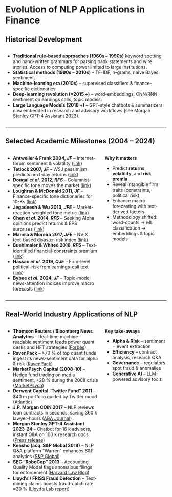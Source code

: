 # Evolution of NLP Applications in Finance

## Historical Development

:::: {.columns}

::: {.column width="100%"}
- **Traditional rule-based approaches (1960s – 1990s)** keyword spotting and hand-written grammars for parsing bank statements and wire stories. Access to computing power limited to large institutions.
- **Statistical methods (1990s – 2010s)** – TF-IDF, n-grams, naïve Bayes sentiment. 
- **Machine-learning era (2010s)** – supervised classifiers & finance-specific dictionaries.  
- **Deep-learning revolution (≈2015 +)** – word-embeddings, CNN/RNN sentiment on earnings calls, topic models.
- **Large Language Models (2018 +)** – GPT-style chatbots & summarizers now embedded in research and advisory workflows (see Morgan Stanley GPT-4 Assistant 2023).
:::

::::

---

## Selected Academic Milestones (2004 – 2024)

:::: {.columns}

::: {.column width="60%"}
- **Antweiler & Frank 2004, *JF*** – Internet-forum sentiment & volatility ([link](https://doi.org/10.1111/j.1540-6261.2004.00662.x))  
- **Tetlock 2007, *JF*** – WSJ pessimism predicts next-day returns ([link](https://doi.org/10.1111/j.1540-6261.2007.01232.x))  
- **Dougal *et al.* 2012, *RFS*** – Columnist-specific tone moves the market ([link](https://academic.oup.com/rfs/article-abstract/25/3/639/1617372))  
- **Loughran & McDonald 2011, *JF*** – Finance-specific tone dictionaries for 10-Ks ([link](https://doi.org/10.1111/j.1540-6261.2010.01625.x))  
- **Jegadeesh & Wu 2013, *JFE*** – Market-reaction-weighted tone metric ([link](https://www.sciencedirect.com/science/article/pii/S0304405X13002328))  
- **Chen *et al.* 2014, *RFS*** – Seeking Alpha opinions predict returns & EPS surprises ([link](https://academic.oup.com/rfs/article/27/5/1367/1581938))  
- **Manela & Moreira 2017, *JFE*** – NVIX text-based disaster-risk index ([link](https://doi.org/10.1016/j.jfineco.2016.08.013))  
- **Buehlmaier & Whited 2018, *RFS*** – Text-identified financial-constraints premium ([link](https://academic.oup.com/rfs/article-abstract/31/7/2693/4824924))  
- **Hassan *et al.* 2019, *QJE*** – Firm-level political-risk from earnings-call text ([link](https://academic.oup.com/qje/article/134/4/2135/5531768))  
- **Bybee *et al.* 2024, *JF*** – Topic-model news-attention indices improve macro forecasts ([link](https://doi.org/10.1111/jofi.13377))  
:::

::: {.column width="40%"}
**Why it matters**

- Predict **returns**, **volatility**, and **risk premia**  
- Reveal intangible firm traits (constraints, political risk)  
- Enhance macro forecasting with text-derived factors  
- Methodology shifted: word-counts → ML classification → embeddings & topic models
:::

::::

---

## Real-World Industry Applications of NLP

:::: {.columns}

::: {.column width="60%"}
- **Thomson Reuters / Bloomberg News Analytics** – Real-time machine-readable sentiment feeds power quant desks and HFT strategies ([Forbes](https://www.forbes.com/sites/tomgroenfeldt/2011/11/28/trading-on-sentiment-analysis-a-public-relations-tool-goes-to-wall-street/))  
- **RavenPack** – >70 % of top quant funds ingest its news-sentiment data for alpha & risk ([RavenPack](https://www.ravenpack.com/products/edge/data/news-analytics))  
- **MarketPsych Capital (2008-10)** – Hedge fund trading on media sentiment, +28 % during the 2008 crisis ([MarketPsych](https://www.marketpsych.com/))  
- **Derwent Capital "Twitter Fund" 2011** – $40 m portfolio guided by Twitter mood ([Atlantic](https://www.theatlantic.com/business/archive/2011/05/the-worlds-first-twitter-based-hedge-fund-is-finally-open-for-business/239097/))  
- **J.P. Morgan COIN 2017** – NLP reviews loan contracts in seconds, saving 360 k lawyer-hours ([ABA Journal](https://www.abajournal.com/news/article/jpmorgan_chase_uses_tech_to_save_360000_hours_of_annual_work_by_lawyers_and))  
- **Morgan Stanley GPT-4 Assistant 2023-24** – Chatbot for 16 k advisors, instant Q&A on 100 k research docs ([Press release](https://www.morganstanley.com/press-releases/morgan-stanley-research-announces-askresearchgpt))  
- **Kensho (acq. S&P Global 2018)** – NLP Q&A platform "Warren" enhances S&P analytics ([S&P Global](https://investor.spglobal.com/news-releases/news-details/2018/SP-Global-to-Acquire-Kensho-Bolsters-Core-Capabilities-in-Artificial-Intelligence-Natural-Language-Processing-and-Data-Analytics-2018-3-6/default.aspx))  
- **SEC "RoboCop" 2013** – Accounting Quality Model flags anomalous filings for enforcement ([Harvard Law Blog](https://corpgov.law.harvard.edu/2014/01/27/the-secs-refocus-on-accounting-irregularities/))  
- **Lloyd's / FRISS Fraud Detection** – Text-mining claims boosts fraud-catch rate ≈30 % ([Lloyd's Lab report](https://assets.lloyds.com/media/dc22cd29-1c4e-441c-a872-e1bf5ce9142a/Lloyds%20Lab_impact%20report_FINAL.pdf))  
:::

::: {.column width="40%"}
**Key take-aways**

- **Alpha & Risk** – sentiment + event extraction  
- **Efficiency** – contract analysis, research Q&A  
- **Governance** – regulators spot fraud & anomalies  
- **Generative AI** – LLM-powered advisory tools
:::

::::
